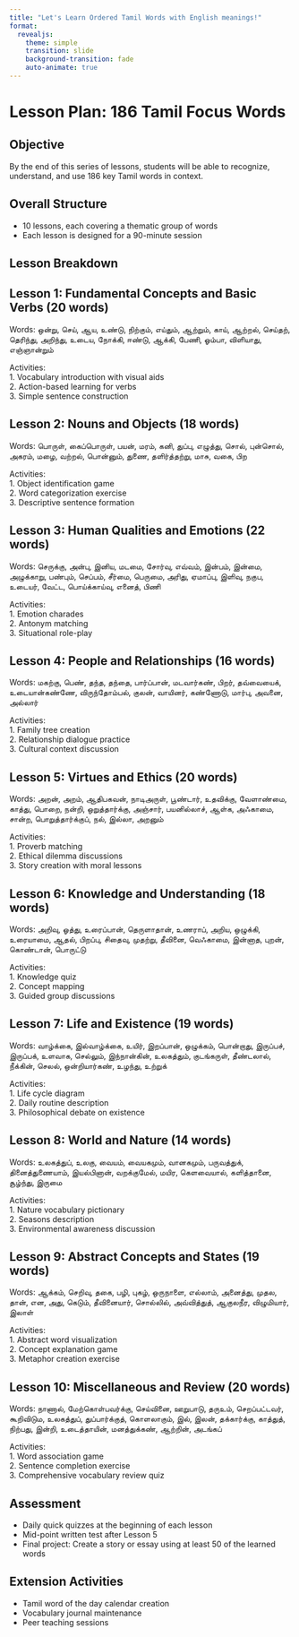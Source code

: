 ```yaml
---  
title: "Let's Learn Ordered Tamil Words with English meanings!"  
format:   
  revealjs:  
    theme: simple  
    transition: slide  
    background-transition: fade  
    auto-animate: true  
---  
```

  
# Lesson Plan: 186 Tamil Focus Words  
  
## Objective  
By the end of this series of lessons, students will be able to recognize, understand, and use 186 key Tamil words in context.  
  
## Overall Structure  
- 10 lessons, each covering a thematic group of words  
- Each lesson is designed for a 90-minute session  
  
## Lesson Breakdown  
  
## Lesson 1: Fundamental Concepts and Basic Verbs (20 words)  
Words: ஒன்று, செய், ஆய, உண்டு, நிற்கும், எய்தும், ஆற்றும், காய், ஆற்றல், செய்தற், தெரிந்து, அறிந்து, உடைய, நோக்கி, ஈண்டு, ஆக்கி, பேணி, ஓம்பா, விளியாது, எஞ்ஞான்றும்  
  
Activities:  
1. Vocabulary introduction with visual aids  
2. Action-based learning for verbs  
3. Simple sentence construction  
  
## Lesson 2: Nouns and Objects (18 words)  
Words: பொருள், கைப்பொருள், பயன், மரம், கனி, துப்பு, எழுத்து, சொல், புன்சொல், அகரம், மழை, வற்றல், பொன்னும், துணை, தளிர்த்தற்று, மாசு, வகை, பிற  
  
Activities:  
1. Object identification game  
2. Word categorization exercise  
3. Descriptive sentence formation  
  
## Lesson 3: Human Qualities and Emotions (22 words)  
Words: செருக்கு, அன்பு, இனிய, மடமை, சோர்வு, எவ்வம், இன்பம், இன்மை, அழுக்காறு, பண்பும், செப்பம், சீர்மை, பெருமை, அரிது, ஏமாப்பு, இளிவு, நகுப, உடையர், வேட்ட, பொய்க்காய்வு, எனைத், பிணி  
  
Activities:  
1. Emotion charades  
2. Antonym matching  
3. Situational role-play  
  
## Lesson 4: People and Relationships (16 words)  
Words: மகற்கு, பெண், தந்த, தந்தை, பார்ப்பான், மடவார்கண், பிறர், தவ்வையைக், உடையான்கண்ணே, விருந்தோம்பல், குலன், வாயினர், கண்ணோடு, மார்பு, அவனை, அல்லார்  
  
Activities:  
1. Family tree creation  
2. Relationship dialogue practice  
3. Cultural context discussion  
  
## Lesson 5: Virtues and Ethics (20 words)  
Words: அறன், அறம், ஆதிபகவன், நாடிஅருள், பூண்டார், உதவிக்கு, வேளாண்மை, காத்து, பொறை, நன்றி, ஒறுத்தார்க்கு, அஞ்சார், பயனில்லாச், ஆள்க, அஃகாமை, சான்ற, பொறுத்தார்க்குப், நல், இல்லா, அறனும்  
  
Activities:  
1. Proverb matching  
2. Ethical dilemma discussions  
3. Story creation with moral lessons  
  
## Lesson 6: Knowledge and Understanding (18 words)  
Words: அறிவு, ஓத்து, உரைப்பான், தெருளாதான், உணராப், அறிய, ஒழுக்கி, உரையாமை, ஆதல், பிறப்பு, சிதைவு, முதற்று, தீவினை, வெஃகாமை, இன்னாத, புறன், கொண்டான், பொருட்டு  
  
Activities:  
1. Knowledge quiz  
2. Concept mapping  
3. Guided group discussions  
  
## Lesson 7: Life and Existence (19 words)  
Words: வாழ்க்கை, இல்வாழ்க்கை, உயிர், இறப்பான், ஒழுக்கம், பொன்றாது, இருப்பச், இருப்பக், உளவாக, செல்லும், இந்நான்கின், உலகத்தும், குடங்கருள், தீண்டலால், நீக்கின், செலல், ஒன்றியார்கண், உழந்து, உற்றுக்  
  
Activities:  
1. Life cycle diagram  
2. Daily routine description  
3. Philosophical debate on existence  
  
## Lesson 8: World and Nature (14 words)  
Words: உலகத்துப், உலகு, வையம், வையகமும், வானகமும், பருவத்துக், தினைத்துணையாம், இயல்பினான், வறக்குமேல், மயிர, கெளவையால், களித்தானை, சூழ்ந்து, இருமை  
  
Activities:  
1. Nature vocabulary pictionary  
2. Seasons description  
3. Environmental awareness discussion  
  
## Lesson 9: Abstract Concepts and States (19 words)  
Words: ஆக்கம், செறிவு, தகை, பழி, புகழ், ஒருநாளை, எல்லாம், அனைத்து, முதல, தான், என, அது, கெடும், தீவினையார், சொல்லில், அவ்வித்துத், ஆகுலநீர, விழுமியார், இலாள்  
  
Activities:  
1. Abstract word visualization  
2. Concept explanation game  
3. Metaphor creation exercise  
  
## Lesson 10: Miscellaneous and Review (20 words)  
Words: நாணால், மேற்கொள்பவர்க்கு, செய்வினை, ஊறுபாடு, தருஉம், செறப்பட்டவர், கூறிவிடும, உலகத்துப், துப்பார்க்குத், கொளலாகும், இல், இலன், தக்கார்க்கு, காத்துத், நிற்பது, இன்றி, உடைத்தாயின், மனத்துக்கண், ஆற்றின், அடங்கப்  
  
Activities:  
1. Word association game  
2. Sentence completion exercise  
3. Comprehensive vocabulary review quiz  
  
## Assessment  
- Daily quick quizzes at the beginning of each lesson  
- Mid-point written test after Lesson 5  
- Final project: Create a story or essay using at least 50 of the learned words  
  
## Extension Activities  
- Tamil word of the day calendar creation  
- Vocabulary journal maintenance  
- Peer teaching sessions
